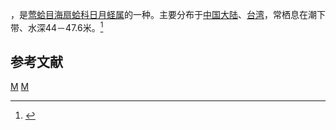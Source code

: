 {{noteTA
|T=zh-cn:美丽日本日月贝; zh-tw:台灣日月蛤;
|1=zh-cn:美丽日本日月贝; zh-tw:台灣日月蛤;
}}
{{Infraspeciesbox
| genus = Amusium
| species = japonicum
| subspecies = formosum
| authority = Habe, 1964
}}
{{地区用词4|start=学名：''{{lang|la|Amusium japonicum formosum}}''|cn=美丽日本日月贝|tw=台灣日月蛤|as=称}}，是[[莺蛤目|莺蛤目]][[海扇蛤科|海扇蛤科]][[日月蛏属|日月蛏属]]的一种。主要分布于[[中国大陆|中国大陆]]、[[台湾|台湾]]，常栖息在潮下带、水深44－47.6米。<ref>{{cite web|url=http://shell.sinica.edu.tw/chinese/shellbase_detail.php?science_no=2282|title=国际贝库：美丽日本日月贝|publisher=台湾贝类资料库|accessdate=2009-08-11|archive-date=2016-03-04|archive-url=https://web.archive.org/web/20160304101043/http://shell.sinica.edu.tw/chinese/shellbase_detail.php?science_no=2282|dead-url=no}}</ref>

== 参考文献 ==
{{reflist}}

{{taxonbar}}
[[Category:_1964年描述的动物|M]]
[[Category:日月蛏属|M]]
